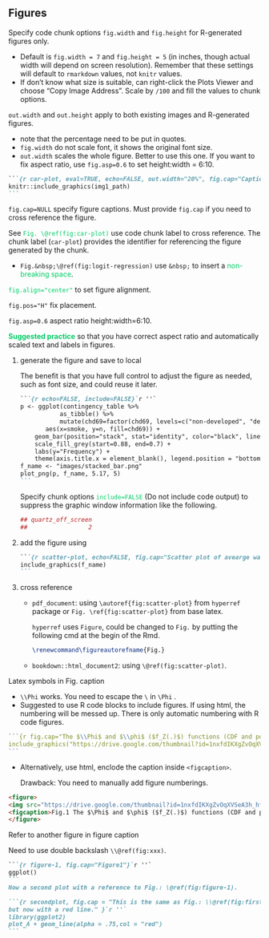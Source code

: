 ## Figures

Specify code chunk options `fig.width` and `fig.height` for R-generated figures only.

- Default is `fig.width = 7` and `fig.height = 5` (in inches, though actual width will depend on screen resolution). Remember that these settings will default to `rmarkdown` values, not `knitr` values.
- If don't know what size is suitable, can right-click the Plots Viewer and choose "Copy Image Address". Scale by `/100` and fill the values to chunk options.



`out.width` and `out.height` apply to both existing images and R-generated figures.

- note that the percentage need to be put in quotes.
- `fig.width` do not scale font, it shows the original font size.
- `out.width` scales the whole figure. Better to use this one. If you want to fix aspect ratio, use `fig.asp=0.6` to set height:width = 6:10.

~~~~markdown
```{r car-plot, eval=TRUE, echo=FALSE, out.width="20%", fig.cap="Caption here." }`r ''`
knitr::include_graphics(img1_path) 
```
~~~~

`fig.cap=NULL`  specify figure captions. Must provide `fig.cap` if you need to cross reference the figure.

See <span style='color:#00CC66'>`Fig. \@ref(fig:car-plot)`</span>  use code chunk label to cross reference. The chunk label (`car-plot`) provides the identifier for referencing the figure generated by the chunk.

- `Fig.&nbsp;\@ref(fig:logit-regression)` use `&nbsp;` to insert a <span style='color:#00CC66'>non-breaking space</span>.

<span style='color:#00CC66'>`fig.align="center"`</span> to set figure alignment.

`fig.pos="H"` fix placement.

` fig.asp=0.6` aspect ratio height:width=6:10.



<span style='color:#00CC66'>**Suggested practice**</span> so that you have correct aspect ratio and automatically scaled text and labels in figures.

1. generate the figure and save to local

   The benefit is that you have full control to adjust the figure as needed, such as font size, and could reuse it later.

   ````markdown
   ```{r echo=FALSE, include=FALSE}`r ''`
   p <- ggplot(contingency_table %>% 
              as_tibble() %>% 
              mutate(chd69=factor(chd69, levels=c("non-developed", "developed"))), 
          aes(x=smoke, y=n, fill=chd69)) +
       geom_bar(position="stack", stat="identity", color="black", linewidth=0.1) + 
       scale_fill_grey(start=0.88, end=0.7) +
       labs(y="Frequency") +
       theme(axis.title.x = element_blank(), legend.position = "bottom")
   f_name <- "images/stacked_bar.png"
   plot_png(p, f_name, 5.17, 5)
   ```
   ````

   Specify chunk options <span style='color:#00CC66'>`include=FALSE`</span> (Do not include code output) to suppress the graphic window information like the following.

   ```r
   ## quartz_off_screen 
   ##                 2
   ```

2. add the figure using 

   ````markdown
   ```{r scatter-plot, echo=FALSE, fig.cap="Scatter plot of avearge wage against experience.", out.width = "80%"}`r ''`
   include_graphics(f_name)
   ```
   ````

3. cross reference 

   - `pdf_document`: using `\autoref{fig:scatter-plot}` from `hyperref` package or `Fig. \ref{fig:scatter-plot}` from base latex.

     `hyperref` uses `Figure`, could be changed to `Fig.` by putting the following cmd at the begin of the Rmd.

     ```latex
     \renewcommand\figureautorefname{Fig.}
     ```

   - `bookdown::html_document2`: using `\@ref(fig:scatter-plot)`.



Latex symbols in Fig. caption

- `\\Phi` works. You need to escape the `\` in `\Phi` .
- Suggested to use R code blocks to include figures. If using html, the numbering will be messed up. There is only automatic numbering with R code figures.

````r
```{r fig.cap="The $\\Phi$ and $\\phi$ ($f_Z(.)$) functions (CDF and pdf of standard normal).", out.width="70%", echo=FALSE}`r ''`
include_graphics("https://drive.google.com/thumbnail?id=1nxfdIKXgZvOqXVSeA3h_hf0yxmsM361l&sz=w1000")
```
````

- Alternatively, use html, enclode the caption inside `<figcaption>`. 

  Drawback: You need to manually add figure numberings.

```html
<figure> 
<img src="https://drive.google.com/thumbnail?id=1nxfdIKXgZvOqXVSeA3h_hf0yxmsM361l&sz=w1000" alt="Phi_b" style="display: block; margin-right: auto; margin-left: auto; zoom:80%;" />
<figcaption>Fig.1 The $\Phi$ and $\phi$ ($f_Z(.)$) functions (CDF and pdf of standard normal).</figcaption>
</figure>
```



Refer to another figure in figure caption

Need to use double backslash  `\\@ref(fig:xxx)`.

````markdown
```{r figure-1, fig.cap="Figure1"}`r ''`
ggplot()
```
Now a second plot with a reference to Fig.: \@ref(fig:figure-1).

```{r secondplot, fig.cap = "This is the same as Fig.: \\@ref(fig:firstplot) 
but now with a red line." }`r ''`
library(ggplot2)
plot_A + geom_line(alpha = .75,col = "red")
```
````


